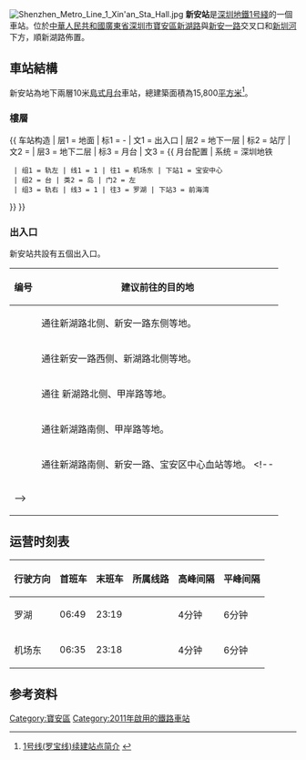 {{noteTA
|G1=Transport
|G2=Railway
|G3=Unit
}}
{{Otheruses|subject=一个深圳地铁站|other=同名的云南国铁车站|新安站 (南昆铁路)}}
{{Infobox station
|name = 新安 
|eng_name = Xin'an 
|image = Shenzhen Metro Line 1 Xin'an Sta Platform.jpg
|caption =  
|livery = #87CEEB
|country = {{PRC}}
|borough = [[廣東省|廣東省]][[深圳市|深圳市]][[寶安區|寶安區]]
|address = 新湖路 
|coordinates={{coord|22|33|2.6|N|113|53|22.5|E|display=it|type:railwaystation}} 
|colour = {{colorbox|#87CEEB}} 天藍色
|line =  {{深圳地鐵|1|sl}}
|platform = 1個[[島式月台|島式月台]]
|exits = 5個
|hours = 06:36－00:00
|opened = 2011年6月15日
|services= {{Adjacent stations|system=Shenzhen Metro |line1=1|left1=寶安中心|right1=前海灣}}
|status = 使用中
|structure = [[地下車站|地下車站]]
|linecolour = {{深圳地铁色彩|1}}
|route_map ={{Routemap|inline=yes|legend=no|map=
\\\\utSTRf!~MFADEg\utSTRg!~MFADEg~~{{RoutemapRoute|Licon=U|{{站|宝安中心}}}}
\\\\utSTR+BSl\utSTR+BSr!~num1r
\\\\utSTR+BSl!~num2l\utSTR+BSr~~<small>B2</small>
\\\\utSTR!~utBS2l\utSTR!~utBS2r
\\\utSTRc2\utSTR3!~utSTR~L\utSTR3!~utSTR~R!~utÜWu3
\\\utSTR+1\utSTR+1!~utSTRc4!~utSTR~L!~utÜWu1\utSTR~R
\\\utSTRf!~MFADEf\utSTRg!~utSTR~L!~MFADEf\utSTR~R!~MFADEf~~{{RoutemapRoute|Licon=D|{{站|前海湾}}、[[前海車輛段|前海車輛段]]}}
}}}}
[[File:Shenzhen_Metro_Line_1_Xin'an_Sta_Hall.jpg|left]]
'''新安站'''是[[深圳地鐵|深圳地鐵]][[深圳地鐵1号綫|1号綫]]的一個車站。位於[[中華人民共和國|中華人民共和國]][[廣東省|廣東省]][[深圳市|深圳市]][[寶安區|寶安區]][[新湖路|新湖路]]與[[新安一路|新安一路]]交叉口和[[新圳河|新圳河]]下方，順新湖路佈置。

==車站結構==
新安站為地下兩層10米[[島式月台|島式月台]]車站，總建築面積為15,800[[平方米|平方米]]<ref>[http://www.szmc.net/02constuction/pop.jsp?infoID=401 1号线(罗宝线)续建站点简介] {{webarchive|url=https://web.archive.org/web/20080925111100/http://www.szmc.net/02constuction/pop.jsp?infoID=401 |date=2008-09-25 }}</ref>。
===樓層===
{{ 车站构造
| 层1 = 地面 | 标1 = -
| 文1 = 出入口
| 层2 = 地下一层 | 标2 = 站厅
| 文2 = {{spml|站厅|售票机}}
| 层3 = 地下二层 | 标3 = 月台
| 文3 = {{ 月台配置 | 系统 = 深圳地铁
  | 组1 = 轨左 | 线1 = 1 | 往1 = 机场东 | 下站1 = 宝安中心
  | 组2 = 台 | 类2 = 岛 | 门2 = 左
  | 组3 = 轨右 | 线3 = 1 | 往3 = 罗湖 | 下站3 = 前海湾
}}
}}

===出入口===
新安站共設有五個出入口。
<!--車站出口列表的內容来自深圳地铁官方网站，如要更改请先确认准确性；待添加无障碍措施-->
{| class="wikitable"
! 编号 !! 建议前往的目的地
|-
| {{港鐵出口|A}} || 通往新湖路北侧、新安一路东侧等地。
|-
| {{港鐵出口|B}} || 通往新安一路西侧、新湖路北侧等地。
|-
| {{港鐵出口|C}} ||通往 新湖路北侧、甲岸路等地。
|-
| {{港鐵出口|D}} ||通往新湖路南侧、甲岸路等地。
|-
| {{港鐵出口|E}} ||通往新湖路南侧、新安一路、宝安区中心血站等地。
<!--
|-
| bgcolor="#EEEEEE" colspan=3 | {{港鐵出口|註=}}
-->
|}

==运营时刻表==
{| class="wikitable"
|-
! 行驶方向 !! 首班车 !! 末班车 !! 所属线路 !! 高峰间隔 !! 平峰间隔
|-
|罗湖 || 06:49 || 23:19 || {{深圳地鐵|1|c}} || 4分钟 || 6分钟
|-
|机场东 || 06:35 || 23:18 || {{深圳地鐵|1|c}} || 4分钟 || 6分钟
|}

==参考资料==
{{Reflist}}
{{深圳地鐵1號線車站}}
{{深圳地鐵車站列表|SZM}}

[[Category:寶安區|Category:寶安區]]
[[Category:2011年啟用的鐵路車站|Category:2011年啟用的鐵路車站]]